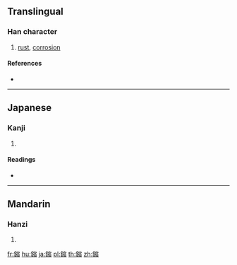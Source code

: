 {{character info/new}}
==Translingual==

===Han character===
{{Han char|rn=167|rad=金|as=11|sn=19|four=|canj=CJOA}}

# [[rust]], [[corrosion]]

====References====
* {{Han ref|kx=1320.190|dkj=40821|dj=1820.120|hdz=64252.070|uh=93E5|ud=37861}}

----

==Japanese==

===Kanji===
{{ja-kanji|grade=|rs=金11}}

# {{defn|lang=ja|sort=金11}}

====Readings====
* {{ja-readings|on=[[しゅう]] (shū)|kun=|nanori=}}

----

==Mandarin==

===Hanzi===
{{cmn-hanzi|pin=[[jiàn]] ([[jian4]]), [[xiù]] ([[xiu4]])|wg=chien<sup>4</sup>, hsiu<sup>4</sup>}}

# {{defn|lang=cmn|sort=金11}}

[[fr:鏥]]
[[hu:鏥]]
[[ja:鏥]]
[[pl:鏥]]
[[th:鏥]]
[[zh:鏥]]